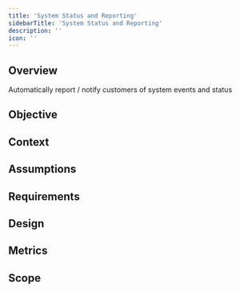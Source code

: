 ```yaml
---
title: 'System Status and Reporting'
sidebarTitle: 'System Status and Reporting'
description: ''
icon: ''
---
```


## Overview

Automatically report / notify customers of system events and status

## Objective

## Context

## Assumptions

## Requirements

## Design

## Metrics

## Scope
